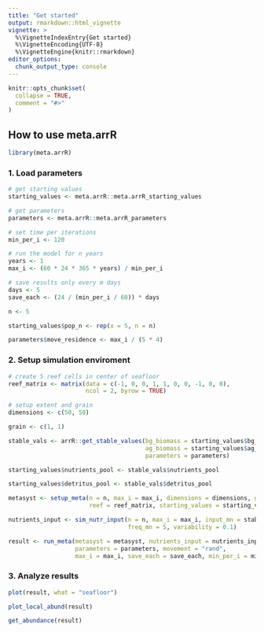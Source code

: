 ```yaml
---
title: "Get started"
output: rmarkdown::html_vignette
vignette: >
  %\VignetteIndexEntry{Get started}
  %\VignetteEncoding{UTF-8}
  %\VignetteEngine{knitr::rmarkdown}
editor_options: 
  chunk_output_type: console
---
```


```r
knitr::opts_chunk$set(
  collapse = TRUE,
  comment = "#>"
)
```

## How to use **meta.arrR**

```r
library(meta.arrR)
```

### 1. Load parameters

```r

# get starting values
starting_values <- meta.arrR::meta.arrR_starting_values

# get parameters
parameters <- meta.arrR::meta.arrR_parameters

# set time per iterations
min_per_i <- 120

# run the model for n years
years <- 1
max_i <- (60 * 24 * 365 * years) / min_per_i

# save results only every m days
days <- 5
save_each <- (24 / (min_per_i / 60)) * days

n <- 5

starting_values$pop_n <- rep(x = 5, n = n)

parameters$move_residence <- max_i / (5 * 4)
```

### 2. Setup simulation enviroment

```r
# create 5 reef cells in center of seafloor
reef_matrix <- matrix(data = c(-1, 0, 0, 1, 1, 0, 0, -1, 0, 0), 
                      ncol = 2, byrow = TRUE)

# setup extent and grain
dimensions <- c(50, 50)

grain <- c(1, 1)

stable_vals <- arrR::get_stable_values(bg_biomass = starting_values$bg_biomass,
                                       ag_biomass = starting_values$ag_biomass,
                                       parameters = parameters)

starting_values$nutrients_pool <- stable_vals$nutrients_pool

starting_values$detritus_pool <- stable_vals$detritus_pool

metasyst <- setup_meta(n = n, max_i = max_i, dimensions = dimensions, grain = grain, 
                       reef = reef_matrix, starting_values = starting_values, parameters = parameters)

nutrients_input <- sim_nutr_input(n = n, max_i = max_i, input_mn = stable_vals$nutrients_pool,
                                  freq_mn = 5, variability = 0.1)
```

```r
result <- run_meta(metasyst = metasyst, nutrients_input = nutrients_input,
                   parameters = parameters, movement = "rand",
                   max_i = max_i, save_each = save_each, min_per_i = min_per_i)
```

### 3. Analyze results

```r
plot(result, what = "seafloor")

plot_local_abund(result)

get_abundance(result)
```
